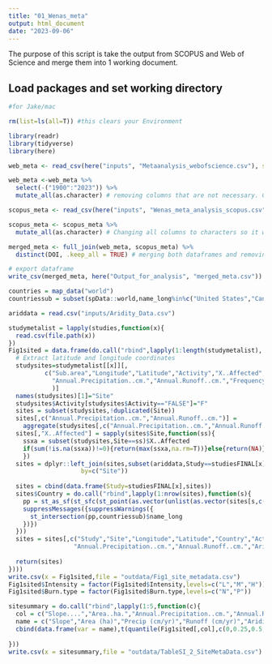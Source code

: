 ```yaml
---
title: "01_Wenas_meta"
output: html_document
date: "2023-09-06"
---
```


The purpose of this script is take the output from SCOPUS and Web of Science and merge them into 1 working document. 

## Load packages and set working directory
```r
#for Jake/mac

rm(list=ls(all=T)) #this clears your Environment

library(readr)
library(tidyverse)
library(here)
```


```r
web_meta <- read_csv(here("inputs", "Metaanalysis_webofscience.csv"), skip = 10) # reading in web of science output

web_meta <-web_meta %>% 
  select(-("1900":"2023")) %>% 
  mutate_all(as.character) # removing columns that are not necessary. Column 1900:2023 are purely counting the amount of citations per year and I don't care for that. I am also making all columns characters so it will be easier to merge. 

scopus_meta <- read_csv(here("inputs", "Wenas_meta_analysis_scopus.csv")) # reading in the scopus output

scopus_meta <- scopus_meta %>% 
  mutate_all(as.character) # Changing all columns to characters so it will be easier to merge

merged_meta <- full_join(web_meta, scopus_meta) %>% 
  distinct(DOI, .keep_all = TRUE) # merging both dataframes and removing duplicated DOIs. This yields 319 studies. 

# export dataframe 
write_csv(merged_meta, here("Output_for_analysis", "merged_meta.csv")) # exporting merged dataframe into outputs file


```

```r
countries = map_data("world")
countriessub = subset(spData::world,name_long%in%c("United States","Canada","Australia","Spain","Portugal","South Africa"))

ariddata = read.csv("inputs/Aridity_Data.csv")

studymetalist = lapply(studies,function(x){
  read.csv(file.path(x))
})
Fig1sited = data.frame(do.call("rbind",lapply(1:length(studymetalist), function(x){
  # Extract latitude and longitude coordinates
  studysites=studymetalist[[x]][,
          c("Sub.area","Longitude","Latitude","Activity","X..Affected","Intensity","Burn.type","Slope....","Area..ha.",
            "Annual.Precipitation..cm.","Annual.Runoff..cm.","Frequency","Data.source","Data.Type"
            )]
  names(studysites)[1]="Site"
  studysites$Activity[studysites$Activity=="FALSE"]="F"
  sites = subset(studysites,!duplicated(Site))
  sites[,c("Annual.Precipitation..cm.","Annual.Runoff..cm.")] = 
    aggregate(studysites[,c("Annual.Precipitation..cm.","Annual.Runoff..cm.")],by=list(studysites$Site),FUN=mean,na.action=na.omit)[,-1]
  sites[,"X..Affected"] = sapply(sites$Site,function(ss){
    ssxa = subset(studysites,Site==ss)$X..Affected
    if(sum(!is.na(ssxa))!=0){return(max(ssxa,na.rm=T))}else{return(NA)}
    })
  sites = dplyr::left_join(sites,subset(ariddata,Study==studiesFINAL[x])[,c("Site","Aridity.Index")],
                    by=c("Site"))
  
  sites = cbind(data.frame(Study=studiesFINAL[x],sites))
  sites$Country = do.call("rbind",lapply(1:nrow(sites),function(s){
    pp = st_as_sf(st_sfc(st_point(as.vector(unlist(as.vector(sites[s,c("Longitude","Latitude")]))))),crs=4326)
    suppressMessages({suppressWarnings({
      st_intersection(pp,countriessub)$name_long
    })})
  }))
  sites = sites[,c("Study","Site","Longitude","Latitude","Country","Activity","X..Affected","Intensity","Burn.type","Slope....","Area..ha.",
                  "Annual.Precipitation..cm.","Annual.Runoff..cm.","Aridity.Index","Frequency","Data.source","Data.Type")]
  
  return(sites)
})))
write.csv(x = Fig1sited,file = "outdata/Fig1_site_metadata.csv")
Fig1sited$Intensity = factor(Fig1sited$Intensity,levels=c("L","M","H"))
Fig1sited$Burn.type = factor(Fig1sited$Burn.type,levels=c("N","P"))

sitesummary = do.call("rbind",lapply(1:5,function(c){
  col = c("Slope....","Area..ha.","Annual.Precipitation..cm.","Annual.Runoff..cm.","Aridity.Index")[c]
  name = c("Slope","Area (ha)","Precip (cm/yr)","Runoff (cm/yr)","Aridity Index")[c]
  cbind(data.frame(var = name),t(quantile(Fig1sited[,col],c(0,0.25,0.5,0.75,1),na.rm=T)))
  
}))
write.csv(x = sitesummary,file = "outdata/TableSI_2_SiteMetaData.csv")

```

















